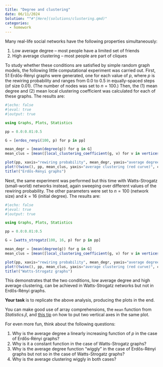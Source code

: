 ```yaml
---
title: "Degree and clustering"
date: 06/11/2024
Solution: ""#"[Here](solutions/clustering.qmd)"
categories:
  - homework
---
```


Many real-life social networks have the following properties simultaneously:

1. Low average degree -- most people have a limited set of friends
1. High average clustering -- most people are part of cliques

To study whether these conditions are satisfied by simple random graph models, the following little computational experiment was carried out. First, 51 Erdős-Rényi graphs were generated, one for each value of $p$, where $p$ is the rewiring probability and ranges from 0.0 to 0.5 in equally-spaced steps (of size 0.01). (The number of nodes was set to $n=100$.) Then, the (1) mean degree and (2) mean local clustering coefficient was calculated for each of these graphs. The results are:

```julia
#|echo: false
#|eval: true
#|output: true

using Graphs, Plots, Statistics

pp = 0.0:0.01:0.5

G = [erdos_renyi(100, p) for p in pp]

mean_degr = [mean(degree(g)) for g in G]
mean_clus = [mean([local_clustering_coefficient(g, v) for v in vertices(g)]) for g in G]

plot(pp, xaxis="rewiring probability", mean_degr, yaxis="average degree (blue curve)", color=:deepskyblue, legend=false, linewidth=2.0)
plot!(twinx(), pp, mean_clus, yaxis="average clustering (red curve)", color=:salmon, legend=false, linewidth=2.0)
title!("Erdős-Rényi graphs")
```

Next, the same experiment was performed but this time with Watts-Strogatz (small-world) networks instead, again sweeping over different values of the rewiring probability. The other parameters were set to $n=100$ (network size) and $k=16$ (initial degree). The results are:

```julia
#|echo: false
#|eval: true
#|output: true

using Graphs, Plots, Statistics

pp = 0.0:0.01:0.5

G = [watts_strogatz(100, 16, p) for p in pp]

mean_degr = [mean(degree(g)) for g in G]
mean_clus = [mean([local_clustering_coefficient(g, v) for v in vertices(g)]) for g in G]

plot(pp, xaxis="rewiring probability", mean_degr, yaxis="average degree (blue curve)", color=:deepskyblue, legend=false, linewidth=2.0)
plot!(twinx(), pp, mean_clus, yaxis="average clustering (red curve)", color=:salmon, legend=false, linewidth=2.0)
title!("Watts-Strogatz graphs")
```

This demonstrates that the two conditions, low average degree and high average clustering, can be achieved in Watts-Strogatz networks but not in Erdős-Rényi graphs.

**Your task** is to replicate the above analysis, producing the plots in the end.

::: {.callout-tip}
You can make good use of array comprehensions, the `mean` function from *Statistics.jl*, and [this tip](https://docs.juliaplots.org/stable/gallery/gr/generated/gr-ref063/#gr_ref063) on how to put two vertical axes in the same plot.
:::

::: {.callout-note title="Bonus"}
For even more fun, think about the following questions:

1. Why is the average degree a linearly increasing function of $p$ in the case of Erdős-Rényi graphs?
1. Why is it a constant function in the case of Watts-Strogatz graphs?
1. Why is the average degree function "wiggly" in the case of Erdős-Rényi graphs but not so in the case of Watts-Strogatz graphs?
1. Why is the average clustering wiggly in both cases?
:::


